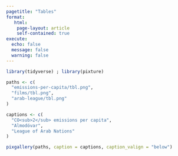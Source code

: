 ```yaml
---
pagetitle: "Tables"
format:
   html: 
    page-layout: article
    self-contained: true
execute:
  echo: false
  message: false
  warning: false
---
```


```r
library(tidyverse) ; library(pixture)

paths <- c(
  "emissions-per-capita/tbl.png",
  "films/tbl.png",
  "arab-league/tbl.png"
)

captions <- c(
  "CO<sub>2</sub> emissions per capita",
  "Almodóvar",
  "League of Arab Nations"
)
```

```r
pixgallery(paths, caption = captions, caption_valign = "below")
```